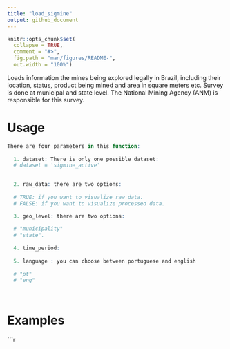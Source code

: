 ```yaml
---
title: "load_sigmine"
output: github_document
---
```


```r
knitr::opts_chunk$set(
  collapse = TRUE,
  comment = "#>",
  fig.path = "man/figures/README-",
  out.width = "100%")
```

Loads information the mines being explored legally in Brazil, including their location, status, product being mined and area in square meters etc. Survey is done at municipal and state level.
The National Mining Agency (ANM) is responsible for this survey.



# Usage 

```r
There are four parameters in this function:
  
  1. dataset: There is only one possible dataset: 
  # dataset = 'sigmine_active'

  
  2. raw_data: there are two options:
  
  # TRUE: if you want to visualize raw data.
  # FALSE: if you want to visualize processed data. 

  3. geo_level: there are two options:
  
  # "municipality" 
  # "state".
  
  4. time_period:
    
  5. language : you can choose between portuguese and english
  
  # "pt"
  # "eng"

    
```

# Examples

```r
